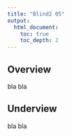 ```yaml
---
title: "Blind2 05"
output:
  html_document:
    toc: true
    toc_depth: 2
---
```



Overview
----------

bla bla


Underview
----------

bla bla

